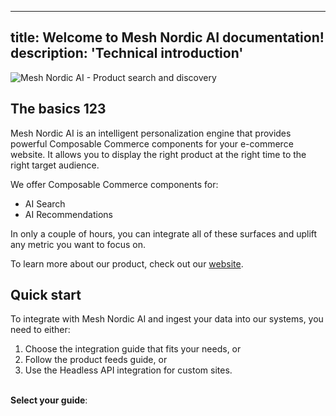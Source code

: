 
---
title: Welcome to Mesh Nordic AI documentation!
description: 'Technical introduction'
---

<img
  src="https://res2.weblium.site/res/63f3789ccd19e2000d2aa82e/656d8d6ec02e8d000f976f15_optimized"
  alt="Mesh Nordic AI - Product search and discovery"
/>



## The basics 123

Mesh Nordic AI is an intelligent personalization engine that provides powerful Composable Commerce components for your e-commerce website. It allows you to display the right product at the right time to the right target audience.

We offer Composable Commerce components for:

- AI Search
- AI Recommendations

In only a couple of hours, you can integrate all of these surfaces and uplift any metric you want to focus on.

To learn more about our product, check out our <a href="https://www.meshnordic.ai" target="_new">website</a>.



## Quick start

To integrate with Mesh Nordic AI and ingest your data into our systems, you need to either:

1. Choose the integration guide that fits your needs, or
2. Follow the product feeds guide, or
3. Use the Headless API integration for custom sites.

<br/>
<strong>Select your guide</strong>:

<CardGroup cols={2}>
  <Card
    title="Shopify"
    icon="shopify"
    href="/integrations/shopify-guide"
  ></Card>
  <Card
    title="WooCommerce"
    icon="wordpress"
    href="/integrations/woocommerce-guide"
  ></Card>
  <Card
    title="Product feeds"
    icon="list-ul"
    href="/integrations/product-feeds-guide"
  ></Card>
  <Card
    title="Headless API"
    icon="plug"
    href="/integrations/headless-api-guide"
  ></Card>
</CardGroup>